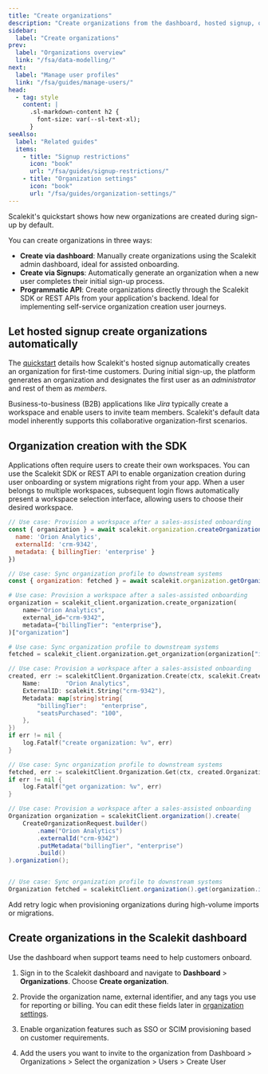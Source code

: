 ```yaml
---
title: "Create organizations"
description: "Create organizations from the dashboard, hosted signup, or SDK while controlling who can start new workspaces."
sidebar:
  label: "Create organizations"
prev:
  label: "Organizations overview"
  link: "/fsa/data-modelling/"
next:
  label: "Manage user profiles"
  link: "/fsa/guides/manage-users/"
head:
  - tag: style
    content: |
      .sl-markdown-content h2 {
        font-size: var(--sl-text-xl);
      }
seeAlso:
  label: "Related guides"
  items:
    - title: "Signup restrictions"
      icon: "book"
      url: "/fsa/guides/signup-restrictions/"
    - title: "Organization settings"
      icon: "book"
      url: "/fsa/guides/organization-settings/"
---
```



Scalekit's quickstart shows how new organizations are created during sign-up by default.

You can create organizations in three ways:

- **Create via dashboard**: Manually create organizations using the Scalekit admin dashboard, ideal for assisted onboarding.
- **Create via Signups**: Automatically generate an organization when a new user completes their initial sign-up process.
- **Programmatic API**: Create organizations directly through the Scalekit SDK or REST APIs from your application's backend. Ideal for implementing self-service organization creation user journeys.

## Let hosted signup create organizations automatically

The [quickstart](/fsa/quickstart/) details how Scalekit's hosted signup automatically creates an organization for first-time customers. During initial sign-up, the platform generates an organization and designates the first user as an _administrator_ and rest of them as _members_.

Business-to-business (B2B) applications like _Jira_ typically create a workspace and enable users to invite team members. Scalekit's default data model inherently supports this collaborative organization-first scenarios.

## Organization creation with the SDK <Badge text="API" variant="tip" />

Applications often require users to create their own workspaces. You can use the Scalekit SDK or REST API to enable organization creation during user onboarding or system migrations right from your app. When a user belongs to multiple workspaces, subsequent login flows automatically present a workspace selection interface, allowing users to choose their desired workspace.

<Tabs syncKey="tech-stack">
  <TabItem value="node" label="Node.js">

```javascript title="Create and manage organizations" wrap
// Use case: Provision a workspace after a sales-assisted onboarding
const { organization } = await scalekit.organization.createOrganization({
  name: 'Orion Analytics',
  externalId: 'crm-9342',
  metadata: { billingTier: 'enterprise' }
})

// Use case: Sync organization profile to downstream systems
const { organization: fetched } = await scalekit.organization.getOrganization(organization.id)
```

  </TabItem>
  <TabItem value="python" label="Python">

```python title="Create and manage organizations" wrap
# Use case: Provision a workspace after a sales-assisted onboarding
organization = scalekit_client.organization.create_organization(
    name="Orion Analytics",
    external_id="crm-9342",
    metadata={"billingTier": "enterprise"},
)["organization"]

# Use case: Sync organization profile to downstream systems
fetched = scalekit_client.organization.get_organization(organization["id"])
```

  </TabItem>
  <TabItem value="go" label="Go">

```go title="Create and manage organizations" wrap
// Use case: Provision a workspace after a sales-assisted onboarding
created, err := scalekitClient.Organization.Create(ctx, scalekit.CreateOrganizationRequest{
    Name:       "Orion Analytics",
    ExternalID: scalekit.String("crm-9342"),
    Metadata: map[string]string{
        "billingTier":    "enterprise",
        "seatsPurchased": "100",
    },
})
if err != nil {
    log.Fatalf("create organization: %v", err)
}

// Use case: Sync organization profile to downstream systems
fetched, err := scalekitClient.Organization.Get(ctx, created.Organization.Id)
if err != nil {
    log.Fatalf("get organization: %v", err)
}
```

  </TabItem>
  <TabItem value="java" label="Java">

```java title="Create and manage organizations" wrap
// Use case: Provision a workspace after a sales-assisted onboarding
Organization organization = scalekitClient.organization().create(
    CreateOrganizationRequest.builder()
        .name("Orion Analytics")
        .externalId("crm-9342")
        .putMetadata("billingTier", "enterprise")
        .build()
).organization();


// Use case: Sync organization profile to downstream systems
Organization fetched = scalekitClient.organization().get(organization.id()).organization();
```

  </TabItem>
</Tabs>

 Add retry logic when provisioning organizations during high-volume imports or migrations.


## Create organizations in the Scalekit dashboard

Use the dashboard when support teams need to help customers onboard.

<Steps>

 1. Sign in to the Scalekit dashboard and navigate to **Dashboard** > **Organizations**. Choose **Create organization**.

 2. Provide the organization name, external identifier, and any tags you use for reporting or billing. You can edit these fields later in [organization settings](/fsa/guides/organization-settings/).

 3. Enable organization features such as SSO or SCIM provisioning based on customer requirements.

 4. Add the users you want to invite to the organization from Dashboard > Organizations > Select the organization > Users > Create User

</Steps>
